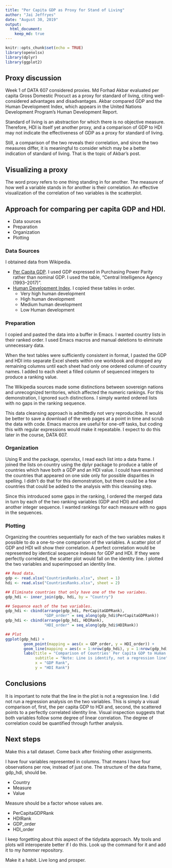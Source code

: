 ```yaml
---
title: "Per Capita GDP as Proxy for Stand of Living"
author: "Jai Jeffryes"
date: "August 30, 2019"
output: 
  html_document:
    keep_md: true
---
```


```r
knitr::opts_chunk$set(echo = TRUE)
library(openxlsx)
library(dplyr)
library(ggplot2)
```

## Proxy discussion

Week 1 of DATA 607 considered proxies. Md Forhad Akbar evaluated per capita Gross Domestic Procuct as a proxy for standard of living, citing well-considered advantages and disadvantages. Akbar compared GDP and the Human Development Index, which appears in the United Nations Development Program's Human
Development Report.

Standard of living is an abstraction for which there is no objective measure. Therefore, HDI is
itself yet another proxy, and a comparison of GDP to HDI may not indicate the effectiveness of
GDP as a proxy for standard of living.

Still, a comparison of the two reveals their correlation, and since the two measures differ, it is
meaningful to consider which may be a better indication of standard of living. That is the topic of Akbar's post.

## Visualizing a proxy
The word proxy refers to one thing standing in for another. The measure of how well a variable stands in for another is their correlation. An effective visualization of the correlation of two variables is the scatterplot.

## Approach for comparing per capita GDP and HDI.
- Data sources
- Preparation
- Organization
- Plotting

### Data Sources
I obtained data from Wikipedia.

- [Per Capita GDP](https://en.wikipedia.org/wiki/List_of_countries_by_GDP_(PPP)_per_capita). I used GDP expressed in Purchasing Power Parity rather than nominal GDP. I used the table, "Central Intelligence Agency (1993–2017)".
- [Human Development Index](https://en.wikipedia.org/wiki/List_of_countries_by_Human_Development_Index). I copied these tables in order.
    - Very high human development
    - High human development
    - Medium human development
    - Low Human development

### Preparation
I copied and pasted the data into a buffer in Emacs. I wanted country lists in their ranked order. I used Emacs macros and manual deletions to eliminate unnecessary data.

When the text tables were sufficiently consistent in format, I pasted the GDP and HDI into separate Excel sheets within one workbook and dropped any remaining columns until each sheet had only one ordered column of country names. I added to each sheet a filled column of sequenced integers to produce a ranking value.

The Wikipedia sources made some distinctions between sovereign nations and unrecognized territories, which affected the numeric rankings. For this demonstration, I ignored such distinctions. I simply wanted ordered lists with no gaps in the ranking sequence.

This data cleansing approach is admittedly not very reproducible. It would be better to save a download of the web pages at a point in time and scrub the data with code. Emacs macros are useful for one-off tasks, but coding this with regular expressions would make it repeatable. I expect to do this later in the course, DATA 607.

### Organization
Using R and the package, openxlsx, I read each list into a data frame. I joined the lists on country using the dplyr package to produce a table of countries which have both a GDP and an HDI value. I could have examined the countries that appeared on one side only for possible disparities in spelling. I didn't do that for this demonstration, but there could be a few countries that could be added to the analysis with this cleansing step.

Since this introduced some gaps in the ranking, I ordered the merged data in turn by each of the two ranking variables (GDP and HDI) and added another integer sequence. I wanted rankings for each measure with no gaps in the sequences.

### Plotting
Organizing the countries sequentially for each of the two variables makes it possible to do a one-to-one comparison of the variables. A scatter plot of GDP and HDI will show their correlation. A perfect correlation would be represented by identical sequence indexes for GDP and HDI. If they were perfectly correlated, the scatter plot would fall on the identity line. I plotted the two variables and superimposed an identity line.

```r
## Read data.
gdp <- read.xlsx("CountriesRanks.xlsx", sheet = 1)
hdi <- read.xlsx("CountriesRanks.xlsx", sheet = 2)

## Eliminate countries that only have one of the two variabes.
gdp_hdi <- inner_join(gdp, hdi, by = "Country")

## Sequence each of the two variables.
gdp_hdi <- cbind(arrange(gdp_hdi, PerCapitaGDPRank),
                 "GDP_order" = seq_along(gdp_hdi$PerCapitaGDPRank))
gdp_hdi <- cbind(arrange(gdp_hdi, HDIRank),
                 "HDI_order" = seq_along(gdp_hdi$HDIRank))

## Plot
ggplot(gdp_hdi) +
        geom_point(mapping = aes(x = GDP_order, y = HDI_order)) +
        geom_line(mapping = aes(x = 1:nrow(gdp_hdi), y = 1:nrow(gdp_hdi))) +
        labs(title = "Comparison of Countries' Per Capita GDP to Human Development Index",
             subtitle = "Note: Line is identify, not a regression line",
             x = "GDP Rank",
             y = "HDI Rank")
```

## Conclusions
It is important to note that the line in the plot is not a regression line. I did not run a regression analysis on the two variables. This is simply a visual comparison of, first, the per capita GDP to HDI and, second, the scattered points to a perfectly correlated identity line. Visual inspection suggests that both variables follow some degree of linear correlation. The degree of correlation could be quantified through further analysis.

## Next steps
Make this a tall dataset. Come back after finishing other assignments.

I have four variables represented in columns. That means I have four observations per row, instead of just one. The structure of the data frame, gdp_hdi, should be.

- Country
- Measure
- Value

Measure should be a factor whose values are.

- PerCapitaGDPRank
- HDIRank
- GDP_order
- HDI_order

I keep forgetting about this aspect of the tidydata approach. My tools and plots will interoperate better if I do this. Look up the command for it and add it to my _hammer_ repository.

Make it a habit. Live long and prosper.